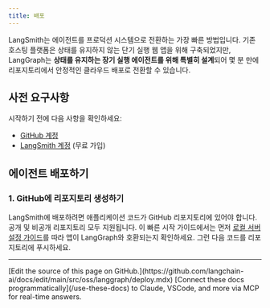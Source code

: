 ```yaml
---
title: 배포
---
```



LangSmith는 에이전트를 프로덕션 시스템으로 전환하는 가장 빠른 방법입니다. 기존 호스팅 플랫폼은 상태를 유지하지 않는 단기 실행 웹 앱을 위해 구축되었지만, LangGraph는 **상태를 유지하는 장기 실행 에이전트를 위해 특별히 설계**되어 몇 분 만에 리포지토리에서 안정적인 클라우드 배포로 전환할 수 있습니다.

## 사전 요구사항

시작하기 전에 다음 사항을 확인하세요:

* [GitHub 계정](https://github.com/)
* [LangSmith 계정](https://smith.langchain.com/) (무료 가입)

## 에이전트 배포하기

### 1. GitHub에 리포지토리 생성하기

LangSmith에 배포하려면 애플리케이션 코드가 GitHub 리포지토리에 있어야 합니다. 공개 및 비공개 리포지토리 모두 지원됩니다. 이 빠른 시작 가이드에서는 먼저 [로컬 서버 설정 가이드](/oss/javascript/langgraph/studio#setup-local-langgraph-server)를 따라 앱이 LangGraph와 호환되는지 확인하세요. 그런 다음 코드를 리포지토리에 푸시하세요.

<deploy />

---

<Callout icon="pen-to-square" iconType="regular">
    [Edit the source of this page on GitHub.](https://github.com/langchain-ai/docs/edit/main/src/oss/langgraph/deploy.mdx)
</Callout>
<Tip icon="terminal" iconType="regular">
    [Connect these docs programmatically](/use-these-docs) to Claude, VSCode, and more via MCP for    real-time answers.
</Tip>
